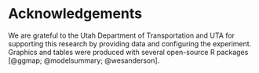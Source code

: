 # Acknowledgements

We are grateful to the Utah Department of Transportation and UTA for supporting
this research by providing data and configuring the experiment. Graphics and 
tables were produced with several open-source R packages [@ggmap; @modelsummary; @wesanderson].